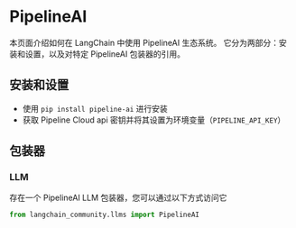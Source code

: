 # PipelineAI

本页面介绍如何在 LangChain 中使用 PipelineAI 生态系统。
它分为两部分：安装和设置，以及对特定 PipelineAI 包装器的引用。

## 安装和设置

- 使用 `pip install pipeline-ai` 进行安装
- 获取 Pipeline Cloud api 密钥并将其设置为环境变量（`PIPELINE_API_KEY`）

## 包装器

### LLM

存在一个 PipelineAI LLM 包装器，您可以通过以下方式访问它

```python
from langchain_community.llms import PipelineAI
```
